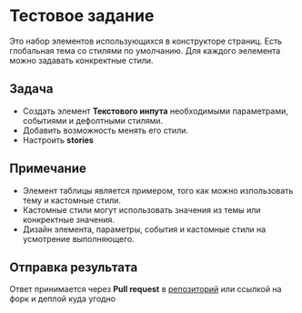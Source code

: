 
<Meta title="Task" />

# Тестовое задание

Это набор элементов использующихся в конструкторе страниц. Есть глобальная тема со стилями по умолчанию. Для каждого эелемента можно задавать конкректные стили.

## Задача

- Создать элемент **Текстового инпута** необходимыми параметрами, событиями и дефолтными стилями.
- Добавить возможность менять его стили.
- Настроить **stories**

## Примечание

- Элемент таблицы является примером, того как можно изпользовать тему и кастомные стили.
- Кастомные стили могут использовать значения из темы или конкректные значения.
- Дизайн элемента, параметры, события и кастомные стили на усмотрение выполняющего.

## Отправка результата

Ответ принимается через **Pull request** в [репозиторий](https://github.com/person0b/frontend-test) или ссылкой на форк и деплой куда угодно